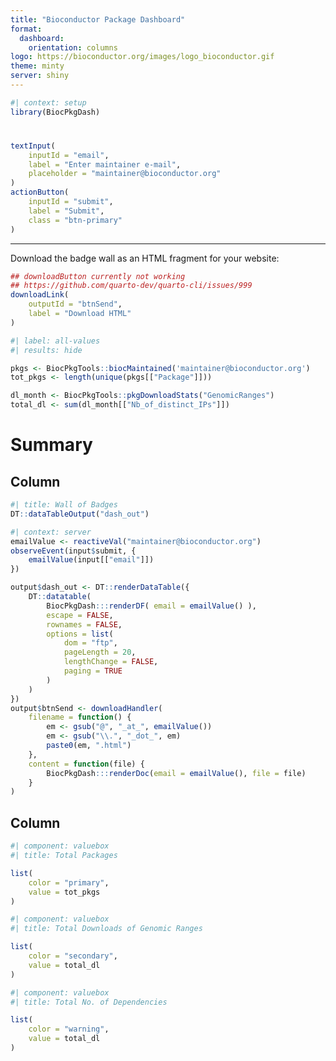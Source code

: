 ```yaml
---
title: "Bioconductor Package Dashboard"
format:
  dashboard:
    orientation: columns
logo: https://bioconductor.org/images/logo_bioconductor.gif
theme: minty
server: shiny
---
```


```r
#| context: setup
library(BiocPkgDash)
```

# {.sidebar}

```r
textInput(
    inputId = "email",
    label = "Enter maintainer e-mail",
    placeholder = "maintainer@bioconductor.org"
)
actionButton(
    inputId = "submit",
    label = "Submit",
    class = "btn-primary"
)
```

-------------------------------------------------------------------------------

Download the badge wall as an HTML fragment for your website:

```r
## downloadButton currently not working
## https://github.com/quarto-dev/quarto-cli/issues/999
downloadLink(
    outputId = "btnSend",
    label = "Download HTML"
)
```

```r
#| label: all-values
#| results: hide

pkgs <- BiocPkgTools::biocMaintained('maintainer@bioconductor.org')
tot_pkgs <- length(unique(pkgs[["Package"]]))

dl_month <- BiocPkgTools::pkgDownloadStats("GenomicRanges")
total_dl <- sum(dl_month[["Nb_of_distinct_IPs"]])
```

# Summary

## Column {width="80%"}

```r
#| title: Wall of Badges
DT::dataTableOutput("dash_out")
```

```r
#| context: server
emailValue <- reactiveVal("maintainer@bioconductor.org")
observeEvent(input$submit, {
    emailValue(input[["email"]])
})

output$dash_out <- DT::renderDataTable({
    DT::datatable(
        BiocPkgDash:::renderDF( email = emailValue() ),
        escape = FALSE,
        rownames = FALSE,
        options = list(
            dom = "ftp",
            pageLength = 20,
            lengthChange = FALSE,
            paging = TRUE
        )
    )
})
output$btnSend <- downloadHandler(
    filename = function() {
        em <- gsub("@", "_at_", emailValue())
        em <- gsub("\\.", "_dot_", em)
        paste0(em, ".html")
    },
    content = function(file) {
        BiocPkgDash:::renderDoc(email = emailValue(), file = file)
    }
)
```

## Column {width="20%"}

```r
#| component: valuebox
#| title: Total Packages

list(
    color = "primary",
    value = tot_pkgs
)
```

```r
#| component: valuebox
#| title: Total Downloads of Genomic Ranges

list(
    color = "secondary",
    value = total_dl
)
```

```r
#| component: valuebox
#| title: Total No. of Dependencies

list(
    color = "warning",
    value = total_dl
)
```

